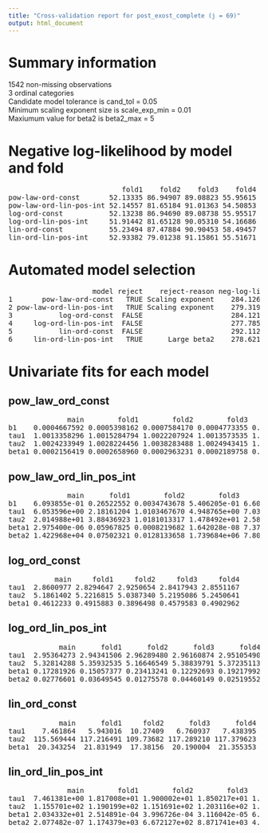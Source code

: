 ```yaml
---
title: "Cross-validation report for post_exost_complete (j = 69)"
output: html_document
---
```

# Summary information
1542 non-missing observations  
3 ordinal categories  
Candidate model tolerance is cand_tol = 0.05  
Minimum scaling exponent size is scale_exp_min = 0.01  
Maxiumum value for beta2 is beta2_max = 5  

# Negative log-likelihood by model and fold
<pre>
                           fold1    fold2    fold3    fold4  
pow-law-ord-const       52.13335 86.94907 89.08823 55.95615  
pow-law-ord-lin-pos-int 52.14557 81.65184 91.01363 54.50853  
log-ord-const           52.13238 86.94690 89.08738 55.95517  
log-ord-lin-pos-int     51.91442 81.65128 90.05310 54.16686  
lin-ord-const           55.23494 87.47884 90.90453 58.49457  
lin-ord-lin-pos-int     52.93382 79.01238 91.15861 55.51671  
</pre>
# Automated model selection
<pre>
                    model reject    reject-reason neg-log-lik delta-neg-log-lik model-rank  
1       pow-law-ord-const   TRUE Scaling exponent    284.1268          6.341146         NA  
2 pow-law-ord-lin-pos-int   TRUE Scaling exponent    279.3196          1.533916         NA  
3           log-ord-const  FALSE                     284.1218          6.336179          2  
4     log-ord-lin-pos-int  FALSE                     277.7857          0.000000          1  
5           lin-ord-const  FALSE                     292.1129         14.327226          3  
6     lin-ord-lin-pos-int   TRUE      Large beta2    278.6215          0.835872         NA  
</pre>
# Univariate fits for each model
## pow_law_ord_const  
<pre>
              main        fold1        fold2        fold3        fold4  
b1    0.0004667592 0.0005398162 0.0007584170 0.0004773355 0.0006669771  
tau1  1.0013358296 1.0015284794 1.0022207924 1.0013573535 1.0019060093  
tau2  1.0024233949 1.0028224456 1.0038283488 1.0024943415 1.0035040081  
beta1 0.0002156419 0.0002658960 0.0002963231 0.0002189758 0.0003278172  
</pre>
## pow_law_ord_lin_pos_int  
<pre>
              main      fold1        fold2        fold3        fold4  
b1    6.093855e-01 0.26522552 0.0034743678 5.406205e-01 6.606950e-01  
tau1  6.053596e+00 2.18161204 1.0103467670 4.948765e+00 7.030842e+00  
tau2  2.014988e+01 3.88436923 1.0181013317 1.478492e+01 2.586265e+01  
beta1 2.975400e-06 0.05967825 0.0008219682 1.642028e-08 7.377679e-07  
beta2 1.422968e+04 0.07502321 0.0128133658 1.739684e+06 7.807579e+04  
</pre>
## log_ord_const  
<pre>
           main     fold1     fold2     fold3     fold4  
tau1  2.8600977 2.8294647 2.9250654 2.8417943 2.8551167  
tau2  5.1861402 5.2216815 5.0387340 5.2195086 5.2450641  
beta1 0.4612233 0.4915883 0.3896498 0.4579583 0.4902962  
</pre>
## log_ord_lin_pos_int  
<pre>
            main      fold1      fold2      fold3      fold4  
tau1  2.95364273 2.94341506 2.96289480 2.96160874 2.95105490  
tau2  5.32814288 5.35932535 5.16646549 5.38839791 5.37235113  
beta1 0.17281926 0.15057377 0.23413241 0.12292693 0.19217992  
beta2 0.02776601 0.03649545 0.01275578 0.04460149 0.02519552  
</pre>
## lin_ord_const  
<pre>
            main      fold1     fold2      fold3      fold4  
tau1    7.461864   5.943016  10.27409   6.760937   7.438395  
tau2  115.569444 117.216491 109.73682 117.289210 117.379623  
beta1  20.343254  21.831949  17.38156  20.190004  21.355353  
</pre>
## lin_ord_lin_pos_int  
<pre>
              main        fold1        fold2        fold3        fold4  
tau1  7.461381e+00 1.817008e+01 1.900002e+01 1.850217e+01 1.856472e+01  
tau2  1.155701e+02 1.190199e+02 1.151691e+02 1.203116e+02 1.203724e+02  
beta1 2.034332e+01 2.514891e-04 3.996726e-04 3.116042e-05 6.150166e-05  
beta2 2.077482e-07 1.174379e+03 6.672127e+02 8.871741e+03 4.829022e+03  
</pre>
